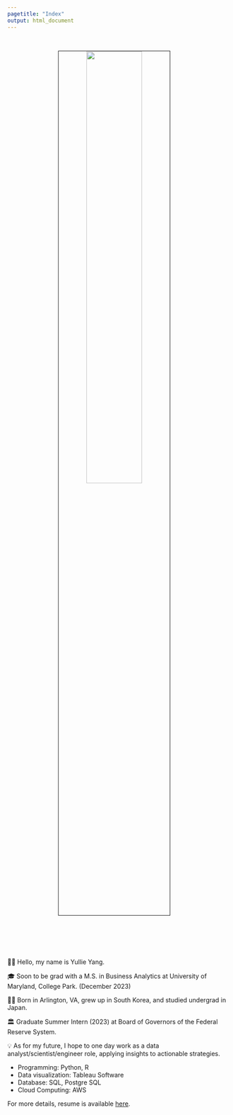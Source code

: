 ```yaml
---
pagetitle: "Index"
output: html_document
---
```


<link rel="stylesheet" href="styles.css" type="text/css">
<link rel="stylesheet" href="site_libs/academicons-1.9.1/css/academicons.min.css"/>

<br>

<p align="center">
<img src="images/portfolio.jpeg" style="width:50%; border:0.5px solid; margin-right: 20px" align="center">
</p>
<br>


<br><br><br>
👋🏽 Hello, my name is Yullie Yang.

🎓 Soon to be grad with a M.S. in Business Analytics at University of Maryland, College Park. (December 2023)


👧🏻 Born in Arlington, VA, grew up in South Korea, and studied undergrad in Japan.


🏛 Graduate Summer Intern (2023) at Board of Governors of the Federal Reserve System.


💡 As for my future, I hope to one day work as a data analyst/scientist/engineer role, applying insights to actionable strategies.


+ Programming: Python, R
+ Data visualization: Tableau Software
+ Database: SQL, Postgre SQL
+ Cloud Computing: AWS

For more details, resume is available [here](files/YullieYangResume.pdf).
